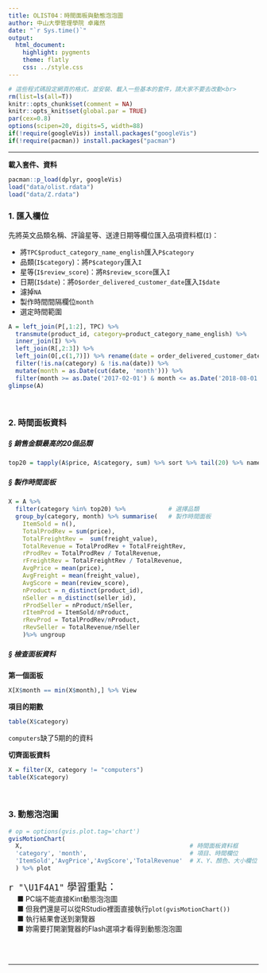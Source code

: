 ```yaml
---
title: OLIST04：時間面板與動態泡泡圖
author: 中山大學管理學院 卓雍然
date: "`r Sys.time()`"
output: 
  html_document:
    highlight: pygments
    theme: flatly
    css: ../style.css
---
```


```r
# 這些程式碼設定網頁的格式，並安裝、載入一些基本的套件，請大家不要去改動<br>
rm(list=ls(all=T))
knitr::opts_chunk$set(comment = NA)
knitr::opts_knit$set(global.par = TRUE)
par(cex=0.8)
options(scipen=20, digits=5, width=88)
if(!require(googleVis)) install.packages("googleVis")
if(!require(pacman)) install.packages("pacman")
```
<hr>

**載入套件、資料**
```r
pacman::p_load(dplyr, googleVis)
load("data/olist.rdata")
load("data/Z.rdata")
```

### 1. 匯入欄位
先將英文品類名稱、評論星等、送達日期等欄位匯入品項資料框(`I`)：

+ 將`TPC$product_category_name_english`匯入`P$category`
+ 品類(`I$category`)：將`P$category`匯入`I`
+ 星等(`I$review_score`)：將`R$review_score`匯入`I`
+ 日期(`I$date`)：將`O$order_delivered_customer_date`匯入`I$date`
+ 濾掉`NA`
+ 製作時間間隔欄位`month`
+ 選定時間範圍

```r
A = left_join(P[,1:2], TPC) %>% 
  transmute(product_id, category=product_category_name_english) %>% 
  inner_join(I) %>% 
  left_join(R[,2:3]) %>% 
  left_join(O[,c(1,7)]) %>% rename(date = order_delivered_customer_date) %>% 
  filter(!is.na(category) & !is.na(date)) %>% 
  mutate(month = as.Date(cut(date, 'month'))) %>% 
  filter(month >= as.Date('2017-02-01') & month <= as.Date('2018-08-01'))
glimpse(A)
```
<br>

### 2. 時間面板資料

##### § 銷售金額最高的20個品類
```r
top20 = tapply(A$price, A$category, sum) %>% sort %>% tail(20) %>% names
```

##### § 製作時間面板
```r
X = A %>% 
  filter(category %in% top20) %>%            # 選擇品類
  group_by(category, month) %>% summarise(   # 製作時間面板
    ItemSold = n(),
    TotalProdRev = sum(price),
    TotalFreightRev =  sum(freight_value), 
    TotalRevenue = TotalProdRev + TotalFreightRev,
    rProdRev = TotalProdRev / TotalRevenue,
    rFreightRev = TotalFreightRev / TotalRevenue,
    AvgPrice = mean(price),
    AvgFreight = mean(freight_value),
    AvgScore = mean(review_score),
    nProduct = n_distinct(product_id),
    nSeller = n_distinct(seller_id),
    rProdSeller = nProduct/nSeller,
    rItemProd = ItemSold/nProduct,
    rRevProd = TotalProdRev/nProduct,
    rRevSeller = TotalRevenue/nSeller
    )%>% ungroup 
```


##### § 檢查面板資料

**第一個面板**
```r
X[X$month == min(X$month),] %>% View
```

**項目的期數**
```r
table(X$category)
```
`computers`缺了5期的的資料

**切齊面板資料**
```r
X = filter(X, category != "computers")
table(X$category)
```
<br>

### 3. 動態泡泡圖
```r
# op = options(gvis.plot.tag='chart')
gvisMotionChart(
  X,                                               # 時間面板資料框
  'category', 'month',                             # 項目、時間欄位
  'ItemSold','AvgPrice','AvgScore','TotalRevenue'  # X、Y、顏色、大小欄位 
  ) %>% plot
```

<p class="wwl">
<span style="font-size:20px">`r "\U1F4A1"` 學習重點：</span><br>
&emsp; ■ PC端不能直接Kint動態泡泡圖<br>
&emsp; ■ 但我們還是可以從RStudio裡面直接執行`plot(gvisMotionChart())`<br>
&emsp; ■ 執行結果會送到瀏覽器<br>
&emsp; ■ 妳需要打開瀏覽器的Flash選項才看得到動態泡泡圖<br>
</p class="wwl">

<br><br><hr>
